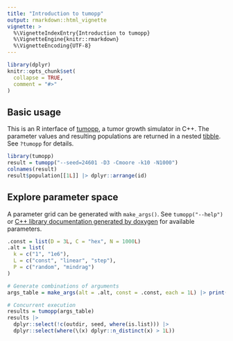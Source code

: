 ```yaml
---
title: "Introduction to tumopp"
output: rmarkdown::html_vignette
vignette: >
  %\VignetteIndexEntry{Introduction to tumopp}
  %\VignetteEngine{knitr::rmarkdown}
  %\VignetteEncoding{UTF-8}
---
```


```r
library(dplyr)
knitr::opts_chunk$set(
  collapse = TRUE,
  comment = "#>"
)
```

## Basic usage

This is an R interface of [tumopp](https://github.com/heavywatal/tumopp),
a tumor growth simulator in C++.
The parameter values and resulting populations are returned in a nested [tibble](https://tibble.tidyverse.org/).
See `?tumopp` for details.

```r
library(tumopp)
result = tumopp("--seed=24601 -D3 -Cmoore -k10 -N1000")
colnames(result)
result$population[[1L]] |> dplyr::arrange(id)
```

## Explore parameter space

A parameter grid can be generated with `make_args()`.
See `tumopp("--help")` or
[C++ library documentation generated by doxygen](https://heavywatal.github.io/tumopp/group__params.html)
for available parameters.

```r
.const = list(D = 3L, C = "hex", N = 1000L)
.alt = list(
  k = c("1", "1e6"),
  L = c("const", "linear", "step"),
  P = c("random", "mindrag")
)

# Generate combinations of arguments
args_table = make_args(alt = .alt, const = .const, each = 1L) |> print()

# Concurrent execution
results = tumopp(args_table)
results |>
  dplyr::select(!c(outdir, seed, where(is.list))) |>
  dplyr::select(where(\(x) dplyr::n_distinct(x) > 1L))
```
